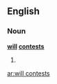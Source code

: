 ==English==

===Noun===
'''[[will]] [[contest]]s'''

# {{plural of|[[will contest]]}}

[[ar:will contests]]